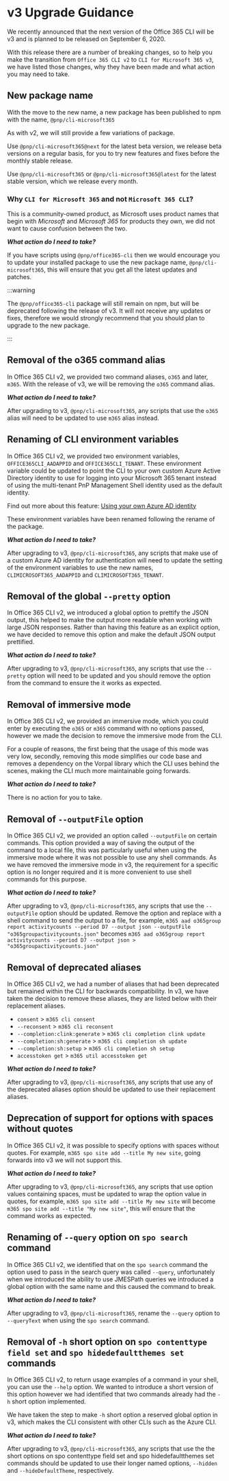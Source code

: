 # v3 Upgrade Guidance

We recently announced that the next version of the Office 365 CLI will be v3 and is planned to be released on September 6, 2020.

With this release there are a number of breaking changes, so to help you make the transition from `Office 365 CLI v2` to `CLI for Microsoft 365 v3`, we have listed those changes, why they have been made and what action you may need to take.

## New package name

With the move to the new name, a new package has been published to npm with the name, `@pnp/cli-microsoft365`

As with v2, we will still provide a few variations of package.

Use `@pnp/cli-microsoft365@next` for the latest beta version, we release beta versions on a regular basis, for you to try new features and fixes before the monthly stable release.

Use `@pnp/cli-microsoft365` or `@pnp/cli-microsoft365@latest` for the latest stable version, which we release every month.

### Why `CLI for Microsoft 365` and not `Microsoft 365 CLI`?

This is a community-owned product, as Microsoft uses product names that begin with _Microsoft_ and _Microsoft 365_ for products they own, we did not want to cause confusion between the two.

***What action do I need to take?***

If you have scripts using `@pnp/office365-cli` then we would encourage you to update your installed package to use the new package name, `@pnp/cli-microsoft365`, this will ensure that you get all the latest updates and patches.

:::warning

The `@pnp/office365-cli` package will still remain on npm, but will be deprecated following the release of v3. It will not receive any updates or fixes, therefore we would strongly recommend that you should plan to upgrade to the new package.

:::

## Removal of the o365 command alias

In Office 365 CLI v2, we provided two command aliases, `o365` and later, `m365`. With the release of v3, we will be removing the `o365` command alias.

***What action do I need to take?***

After upgrading to v3, `@pnp/cli-microsoft365`, any scripts that use the `o365` alias will need to be updated to use `m365` alias instead.

## Renaming of CLI environment variables

In Office 365 CLI v2, we provided two environment variables, `OFFICE365CLI_AADAPPID` and `OFFICE365CLI_TENANT`. These environment variable could be updated to point the CLI to your own custom Azure Active Directory identity to use for logging into your Microsoft 365 tenant instead of using the multi-tenant PnP Management Shell identity used as the default identity.

Find out more about this feature: [Using your own Azure AD identity](user-guide/using-own-identity.mdx)

These environment variables have been renamed following the rename of the package.

***What action do I need to take?***

After upgrading to v3, `@pnp/cli-microsoft365`, any scripts that make use of a custom Azure AD identity for authentication will need to update the setting of the environment variables to use the new names, `CLIMICROSOFT365_AADAPPID` and `CLIMICROSOFT365_TENANT`.

## Removal of the global `--pretty` option

In Office 365 CLI v2, we introduced a global option to prettify the JSON output, this helped to make the output more readable when working with large JSON responses. Rather than having this feature as an explicit option, we have decided to remove this option and make the default JSON output prettified.

***What action do I need to take?***

After upgrading to v3, `@pnp/cli-microsoft365`, any scripts that use the `--pretty` option will need to be updated and you should remove the option from the command to ensure the it works as expected.

## Removal of immersive mode

In Office 365 CLI v2, we provided an immersive mode, which you could enter by executing the `o365` or `m365` command with no options passed, however we made the decision to remove the immersive mode from the CLI.

For a couple of reasons, the first being that the usage of this mode was very low, secondly, removing this mode simplifies our code base and removes a dependency on the Vorpal library which the CLI uses behind the scenes, making the CLI much more maintainable going forwards.

***What action do I need to take?***

There is no action for you to take.

## Removal of `--outputFile` option

In Office 365 CLI v2, we provided an option called `--outputFile` on certain commands. This option provided a way of saving the output of the command to a local file, this was particularly useful when using the immersive mode where it was not possible to use any shell commands. As we have removed the immersive mode in v3, the requirement for a specific option is no longer required and it is more convenient to use shell commands for this purpose.

***What action do I need to take?***

After upgrading to v3, `@pnp/cli-microsoft365`, any scripts that use the `--outputFile` option should be updated. Remove the option and replace with a shell command to send the output to a file, for example, `m365 aad o365group report activitycounts --period D7 --output json --outputFile "o365groupactivitycounts.json"` becomes `m365 aad o365group report activitycounts --period D7 --output json > "o365groupactivitycounts.json"`

## Removal of deprecated aliases

In Office 365 CLI v2, we had a number of aliases that had been deprecated but remained within the CLI for backwards compatibility. In v3, we have taken the decision to remove these aliases, they are listed below with their replacement aliases.

- `consent` > `m365 cli consent`
- `--reconsent` > `m365 cli reconsent`
- `--completion:clink:generate` > `m365 cli completion clink update`
- `--completion:sh:generate` > `m365 cli completion sh update`
- `--completion:sh:setup` > `m365 cli completion sh setup`
- `accesstoken get` > `m365 util accesstoken get`

***What action do I need to take?***

After upgrading to v3, `@pnp/cli-microsoft365`, any scripts that use any of the deprecated aliases option should be updated to use their replacement aliases.

## Deprecation of support for options with spaces without quotes

In Office 365 CLI v2, it was possible to specify options with spaces without quotes. For example, `m365 spo site add --title My new site`, going forwards into v3 we will not support this.

***What action do I need to take?***

After upgrading to v3, `@pnp/cli-microsoft365`, any scripts that use option values containing spaces, must be  updated to wrap the option value in quotes, for example, `m365 spo site add --title My new site` will become `m365 spo site add --title "My new site"`, this will ensure that the command works as expected.

## Renaming of `--query` option on `spo search` command

In Office 365 CLI v2, we identified that on the `spo search` command the option used to pass in the search query was called `--query`, unfortunately when we introduced the ability to use JMESPath queries we introduced a global option with the same name and this caused the command to break.

***What action do I need to take?***

After upgrading to v3, `@pnp/cli-microsoft365`, rename the `--query` option to `--queryText` when using the `spo search` command.

## Removal of `-h` short option on `spo contenttype field set` and `spo hidedefaultthemes set` commands

In Office 365 CLI v2, to return usage examples of a command in your shell, you can use the `--help` option. We wanted to introduce a short version of this option however we had identified that two commands already had the `-h` short option implemented.

We have taken the step to make `-h` short option a reserved global option in v3, which makes the CLI consistent with other CLIs such as the Azure CLI.

***What action do I need to take?***

After upgrading to v3, `@pnp/cli-microsoft365`, any scripts that use the the short options on spo contenttype field set and spo hidedefaultthemes set commands should be updated to use their longer named options, `--hidden` and `--hideDefaultTheme`, respectively.
